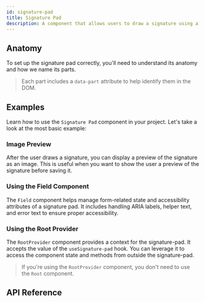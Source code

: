 ```yaml
---
id: signature-pad
title: Signature Pad
description: A component that allows users to draw a signature using a signature pad.
---
```


<ComponentPreview id="SignaturePad" />

## Anatomy

To set up the signature pad correctly, you'll need to understand its anatomy and how we name its parts.

> Each part includes a `data-part` attribute to help identify them in the DOM.

<Anatomy id="signature-pad" />

## Examples

Learn how to use the `Signature Pad` component in your project. Let's take a look at the most basic example:

<Example id="basic" />

### Image Preview

After the user draws a signature, you can display a preview of the signature as an image. This is useful when you want
to show the user a preview of the signature before saving it.

<Example id="image-preview" />

### Using the Field Component

The `Field` component helps manage form-related state and accessibility attributes of a signature pad. It includes
handling ARIA labels, helper text, and error text to ensure proper accessibility.

<Example id="with-field" />

### Using the Root Provider

The `RootProvider` component provides a context for the signature-pad. It accepts the value of the `useSignature-pad`
hook. You can leverage it to access the component state and methods from outside the signature-pad.

<Example id="root-provider" />

> If you're using the `RootProvider` component, you don't need to use the `Root` component.

## API Reference

<ComponentTypes id="signature-pad" />
